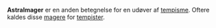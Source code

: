 {{title:Astralmager}}
{{author:Laura Holmegaard}}
{{timestamp:2011-01-04T20:23:52Z}}
{{copyright:Astralmager}}
'''Astralmager''' er en anden betegnelse for en udøver af [[tempisme]]. Oftere kaldes disse [[mager|magere]] for [[tempist|tempister]].